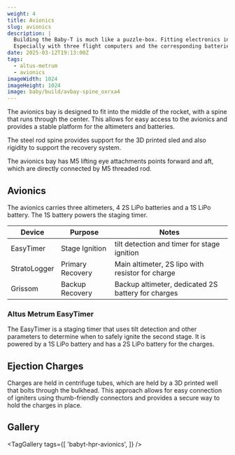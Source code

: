 ```yaml
---
weight: 4
title: Avionics
slug: avionics
description: |
  Building the Baby-T is much like a puzzle-box. Fitting electronics into the middle is a challenge.
  Especially with three flight computers and the corresponding batteries.
date: 2025-03-12T19:13:00Z
tags:
  - altus-metrum
  - avionics
imageWidth: 1024
imageHeight: 1024
image: baby/build/avbay-spine_oxrxa4
---
```

The avionics bay is designed to fit into the middle of the rocket, with a
spine that runs through the center. This allows for easy access to the avionics 
and provides a stable platform for the altimeters and batteries.

The steel rod spine provides support for the 3D printed sled and also rigidity
to support the recovery system.

The avionics bay has M5 lifting eye attachments points forward and aft, which are 
directly connected by M5 threaded rod.

## Avionics

The avionics carries three altimeters, 4 2S LiPo batteries and a 1S LiPo battery. The 1S battery powers the staging timer.

| Device       | Purpose          | Notes                                              |
| ------------ | ---------------- | -------------------------------------------------- |
| EasyTimer    | Stage Ignition   | tilt detection and timer for stage ignition        |
| StratoLogger | Primary Recovery | Main altimeter, 2S lipo with resistor for charge   |
| Grissom      | Backup Recovery  | Backup altimeter, dedicated 2S battery for charges |

### Altus Metrum EasyTimer

The EasyTimer is a staging timer that uses tilt detection and other parameters to determine when to safely ignite the second stage. It is powered by a 1S LiPo battery and has a 2S LiPo battery for the charges.

## Ejection Charges

Charges are held in centrifuge tubes, which are held by a 3D printed well that bolts
through the bulkhead. This approach allows for easy connection of igniters using
thumb-friendly connectors and provides a secure way to hold the charges in place.

<VideoPlayer
  src='baby/build/babyt-hpr-chargewell'
  loop={false}
  autoplay={true}
  controls={true}
/>

## Gallery

<TagGallery
  tags={[
    'babyt-hpr-avionics',
  ]}
/>